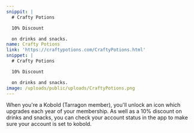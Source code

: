 ```yaml
---
snippit: |
  # Crafty Potions

  10% Discount

  on drinks and snacks.
name: Crafty Potions
link: 'https://craftypotions.com/CraftyPotions.html'
snippet: |
  # Crafty Potions

  10% Discount

  on drinks and snacks.
image: /uploads/public/uploads/CraftyPotions.png
---
```


When you're a Kobold (Tarragon member), you'll unlock an icon which upgrades each year of your membership. As well as a 10% discount on drinks and snacks, you can check your account status in the app to make sure your account is set to kobold.
